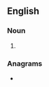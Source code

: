 {{also|tape-worms}}
==English==

===Noun===
{{head|en|noun form}}

# {{plural of|tapeworm|lang=en}}

===Anagrams===
* {{anagrams|en|a=aemoprstw|pomwaters}}